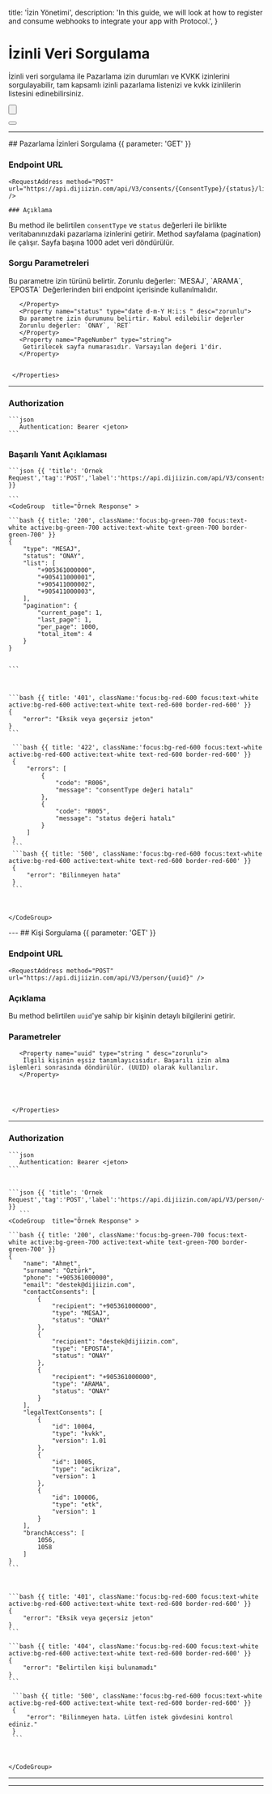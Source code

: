   title: 'İzin Yönetimi',
  description:
    'In this guide, we will look at how to register and consume webhooks to integrate your app with Protocol.',
}

# İzinli Veri Sorgulama

İzinli veri sorgulama ile Pazarlama izin durumları ve KVKK izinlerini sorgulayabilir, tam kapsamlı izinli pazarlama listenizi ve kvkk izinlilerin listesini edinebilirsiniz.



<div className="not-prose">

  <Button
    href="#pazarlama-izinleri-sorgulama"
    variant="text"
    arrow="right"
    children="Pazarlama izinleri sorgulama"
  />
</div>
<div className="not-prose">
  <Button
      href="#kisi-izinleri"
      variant="text"
      arrow="right"
      children="Kişi Sorgulama"
    />

</div>

---



<Row>

  <Col>
  ## Pazarlama İzinleri Sorgulama  {{ parameter: 'GET' }}


  ### Endpoint URL
    <RequestAddress method="POST" url="https://api.dijiizin.com/api/V3/consents/{ConsentType}/{status}/list/{PageNumber}" />

    ### Açıklama

Bu method ile belirtilen `consentType` ve `status` değerleri ile birlikte veritabanınızdaki pazarlama izinlerini getirir. Method sayfalama (pagination) ile çalışır. Sayfa başına 1000 adet veri döndürülür.

### Sorgu Parametreleri
 <Properties>
       <Property name="ConsentType " type="string" desc="zorunlu">
         Bu parametre izin türünü belirtir.
         Zorunlu değerler: `MESAJ`, `ARAMA`, `EPOSTA`
         Değerlerinden biri endpoint içerisinde kullanılmalıdır.

       </Property>
       <Property name="status" type="date d-m-Y H:i:s " desc="zorunlu">
       Bu parametre izin durumunu belirtir. Kabul edilebilir değerler
       Zorunlu değerler: `ONAY`, `RET`
       </Property>
       <Property name="PageNumber" type="string">
        Getirilecek sayfa numarasıdır. Varsayılan değeri 1'dir.
       </Property>


     </Properties>
---
### Authorization

    ```json
       Authentication: Bearer <jeton>
    ```

### Başarılı Yanıt Açıklaması

 <Table data={[
     { "Parametre": "type", "Açıklama": "İzin türü (MESAJ, ARAMA, EPOSTA)" },
     { "Parametre": "status", "Açıklama": "İzin durumu (ONAY, RET)" },
     { "Parametre": "list", "Açıklama": "sorgulanan alıcı listesi" },
     { "Parametre": "pagination.current_page", "Açıklama": "Bulunduğunuz sayfa numarası" },
     { "Parametre": "pagination.last_page", "Açıklama": "Toplam sayfa sayısı" },
     { "Parametre": "pagination.per_page", "Açıklama": "Her sayfadaki öğe sayısı." },
     { "Parametre": "pagination.total_item", "Açıklama": "Toplam öğe sayısı" }
   ]} />

  </Col>
  <Col sticky>

    ```json {{ 'title': 'Örnek Request','tag':'POST','label':'https://api.dijiizin.com/api/V3/consents/{ConsentType}/{status}/list/{PageNumber}' }}

    ```
    <CodeGroup  title="Örnek Response" >

    ```bash {{ title: '200', className:'focus:bg-green-700 focus:text-white active:bg-green-700 active:text-white text-green-700 border-green-700' }}
    {
        "type": "MESAJ",
        "status": "ONAY",
        "list": [
            "+905361000000",
            "+905411000001",
            "+905411000002",
            "+905411000003",
        ],
        "pagination": {
            "current_page": 1,
            "last_page": 1,
            "per_page": 1000,
            "total_item": 4
        }
    }


    ```



    ```bash {{ title: '401', className:'focus:bg-red-600 focus:text-white active:bg-red-600 active:text-white text-red-600 border-red-600' }}
    {
        "error": "Eksik veya geçersiz jeton"
    }
    ```

     ```bash {{ title: '422', className:'focus:bg-red-600 focus:text-white active:bg-red-600 active:text-white text-red-600 border-red-600' }}
     {
         "errors": [
             {
                 "code": "R006",
                 "message": "consentType değeri hatalı"
             },
             {
                 "code": "R005",
                 "message": "status değeri hatalı"
             }
         ]
     }
     ```
     ```bash {{ title: '500', className:'focus:bg-red-600 focus:text-white active:bg-red-600 active:text-white text-red-600 border-red-600' }}
     {
         "error": "Bilinmeyen hata"
     }
     ```



    </CodeGroup>


  </Col>

</Row>
---
<Row>

  <Col>
  ## Kişi Sorgulama  {{ parameter: 'GET' }}


  ### Endpoint URL
    <RequestAddress method="POST" url="https://api.dijiizin.com/api/V3/person/{uuid}" />

  ### Açıklama

Bu method belirtilen `uuid`'ye sahip bir kişinin detaylı bilgilerini getirir.

### Parametreler
 <Properties>

       <Property name="uuid" type="string " desc="zorunlu">
        İlgili kişinin eşsiz tanımlayıcısıdır. Başarılı izin alma işlemleri sonrasında döndürülür. (UUID) olarak kullanılır.
       </Property>




     </Properties>
---
### Authorization

    ```json
       Authentication: Bearer <jeton>
    ```

 <Table data={[
     { "Parametre": "name", "Açıklama"    : "Kişinin adı" },
     { "Parametre": "surname", "Açıklama" : "Kişinin soyadı" },
     { "Parametre": "phone", "Açıklama"   : "Kişinin telefon numarası" },
     { "Parametre": "email", "Açıklama"   : "Kişinin eposta adresi" },
     { "Parametre": "contactConsents",   "Açıklama": "Kişinin pazarlama izinleri durumu" },
     { "Parametre": "legalTextConsents", "Açıklama": "Kişiye kayıtlı hukuki metin onayları" },
     { "Parametre": "branchAccess",      "Açıklama": "Erişim verilen şubeler. Eğer herhangi bir şubeye atanmamış ise istek içerisinde gönderilmez" }
   ]} />


  </Col>
  <Col sticky>

    ```json {{ 'title': 'Örnek Request','tag':'POST','label':'https://api.dijiizin.com/api/V3/person/{uuid}' }}
       ```
    <CodeGroup  title="Örnek Response" >

    ```bash {{ title: '200', className:'focus:bg-green-700 focus:text-white active:bg-green-700 active:text-white text-green-700 border-green-700' }}
    {
        "name": "Ahmet",
        "surname": "Öztürk",
        "phone": "+905361000000",
        "email": "destek@dijiizin.com",
        "contactConsents": [
            {
                "recipient": "+905361000000",
                "type": "MESAJ",
                "status": "ONAY"
            },
            {
                "recipient": "destek@dijiizin.com",
                "type": "EPOSTA",
                "status": "ONAY"
            },
            {
                "recipient": "+905361000000",
                "type": "ARAMA",
                "status": "ONAY"
            }
        ],
        "legalTextConsents": [
            {
                "id": 10004,
                "type": "kvkk",
                "version": 1.01
            },
            {
                "id": 10005,
                "type": "acikriza",
                "version": 1
            },
            {
                "id": 100006,
                "type": "etk",
                "version": 1
            }
        ],
        "branchAccess": [
            1056,
            1058
        ]
    }
    ```



    ```bash {{ title: '401', className:'focus:bg-red-600 focus:text-white active:bg-red-600 active:text-white text-red-600 border-red-600' }}
    {
        "error": "Eksik veya geçersiz jeton"
    }
    ```

    ```bash {{ title: '404', className:'focus:bg-red-600 focus:text-white active:bg-red-600 active:text-white text-red-600 border-red-600' }}
    {
        "error": "Belirtilen kişi bulunamadı"
    }
    ```

     ```bash {{ title: '500', className:'focus:bg-red-600 focus:text-white active:bg-red-600 active:text-white text-red-600 border-red-600' }}
     {
         "error": "Bilinmeyen hata. Lütfen istek gövdesini kontrol ediniz."
     }
     ```



    </CodeGroup>


  </Col>

</Row>

---




---


